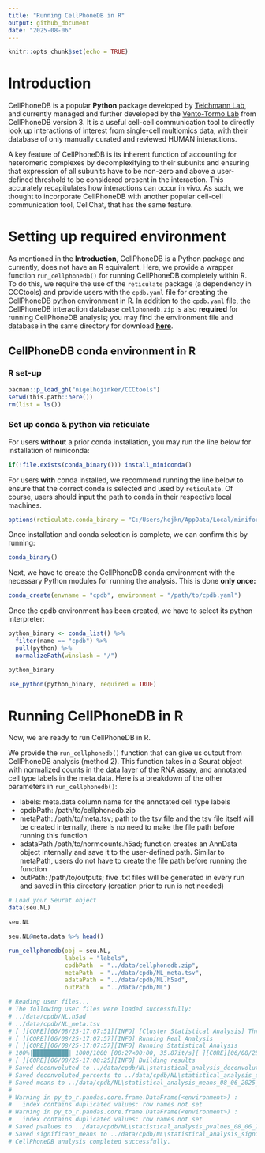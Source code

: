 ```yaml
---
title: "Running CellPhoneDB in R"
output: github_document
date: "2025-08-06"
---
```


```r
knitr::opts_chunk$set(echo = TRUE)
```

# Introduction

CellPhoneDB is a popular **Python** package developed by [Teichmann Lab](https://www.teichlab.org/), and currently managed and further developed by the [Vento-Tormo Lab](https://ventolab.org/) from CellPhoneDB version 3. It is a useful cell-cell communication tool to directly look up interactions of interest from single-cell multiomics data, with their database of only manually curated and reviewed HUMAN interactions. 

A key feature of CellPhoneDB is its inherent function of accounting for heteromeric complexes by decomplexifying to their subunits and ensuring that expression of all subunits have to be non-zero and above a user-defined threshold to be considered present in the interaction. This accurately recapitulates how interactions can occur in vivo. As such, we thought to incorporate CellPhoneDB with another popular cell-cell communication tool, CellChat, that has the same feature.

# Setting up required environment

As mentioned in the **Introduction**, CellPhoneDB is a Python package and currently, does not have an R equivalent. Here, we provide a wrapper function `run_cellphonedb()` for running CellPhoneDB completely within R. To do this, we require the use of the `reticulate` package (a dependency in CCCtools) and provide users with the `cpdb.yaml` file for creating the CellPhoneDB python environment in R. In addition to the `cpdb.yaml` file, the CellPhoneDB interaction database `cellphonedb.zip` is also **required** for running CellPhoneDB analysis; you may find the environment file and database in the same directory for download [**here**](../data/).

## CellPhoneDB conda environment in R

### R set-up

```r
pacman::p_load_gh("nigelhojinker/CCCtools")
setwd(this.path::here())
rm(list = ls())
```

### Set up conda & python via reticulate

For users **without** a prior conda installation, you may run the line below for installation of miniconda:

```r
if(!file.exists(conda_binary())) install_miniconda()
```

For users **with** conda installed, we recommend running the line below to ensure that the correct conda is selected and used by `reticulate`. 
Of course, users should input the path to conda in their respective local machines.

```r
options(reticulate.conda_binary = "C:/Users/hojkn/AppData/Local/miniforge3/condabin/conda.bat")
```

Once installation and conda selection is complete, we can confirm this by running:

```r
conda_binary()
```

Next, we have to create the CellPhoneDB conda environment with the necessary Python modules for running the analysis.
This is done **only once:**

```r
conda_create(envname = "cpdb", environment = "/path/to/cpdb.yaml")
```

Once the cpdb environment has been created, we have to select its python interpreter:

```r
python_binary <- conda_list() %>%
  filter(name == "cpdb") %>%
  pull(python) %>%
  normalizePath(winslash = "/")

python_binary

use_python(python_binary, required = TRUE)
```

# Running CellPhoneDB in R

Now, we are ready to run CellPhoneDB in R.

We provide the `run_cellphonedb()` function that can give us output from CellPhoneDB analysis (method 2).
This function takes in a Seurat object with normalized counts in the data layer of the RNA assay, and annotated cell type labels in the meta.data. Here is a breakdown of the other parameters in `run_cellphonedb()`:

- labels: meta.data column name for the annotated cell type labels
- cpdbPath: /path/to/cellphonedb.zip
- metaPath: /path/to/meta.tsv; path to the tsv file and the tsv file itself will be created internally, there is no need to make the file path before running this function
- adataPath /path/to/normcounts.h5ad; function creates an AnnData object internally and save it to the user-defined path. Similar to metaPath, users do not have to create the file path before running the function
- outPath: /path/to/outputs; five .txt files will be generated in every run and saved in this directory (creation prior to run is not needed)

```r
# Load your Seurat object
data(seu.NL)

seu.NL

seu.NL@meta.data %>% head()
```

```r

run_cellphonedb(obj = seu.NL,
                labels = "labels",
                cpdbPath  = "../data/cellphonedb.zip",
                metaPath  = "../data/cpdb/NL_meta.tsv",
                adataPath = "../data/cpdb/NL.h5ad",
                outPath   = "../data/cpdb/NL")

# Reading user files...
# The following user files were loaded successfully:
# ../data/cpdb/NL.h5ad
# ../data/cpdb/NL_meta.tsv
# [ ][CORE][06/08/25-17:07:51][INFO] [Cluster Statistical Analysis] Threshold:0.1 Iterations:1000 Debug-seed:-1 Threads:4 Precision:3
# [ ][CORE][06/08/25-17:07:57][INFO] Running Real Analysis
# [ ][CORE][06/08/25-17:07:57][INFO] Running Statistical Analysis
# 100%|██████████| 1000/1000 [00:27<00:00, 35.87it/s][ ][CORE][06/08/25-17:08:25][INFO] Building Pvalues result
# [ ][CORE][06/08/25-17:08:25][INFO] Building results
# Saved deconvoluted to ../data/cpdb/NL\statistical_analysis_deconvoluted_08_06_2025_170825.txt
# Saved deconvoluted_percents to ../data/cpdb/NL\statistical_analysis_deconvoluted_percents_08_06_2025_170825.txt
# Saved means to ../data/cpdb/NL\statistical_analysis_means_08_06_2025_170825.txt
# 
# Warning in py_to_r.pandas.core.frame.DataFrame(<environment>) :
#   index contains duplicated values: row names not set
# Warning in py_to_r.pandas.core.frame.DataFrame(<environment>) :
#   index contains duplicated values: row names not set
# Saved pvalues to ../data/cpdb/NL\statistical_analysis_pvalues_08_06_2025_170825.txt
# Saved significant_means to ../data/cpdb/NL\statistical_analysis_significant_means_08_06_2025_170825.txt
# CellPhoneDB analysis completed successfully.
```







